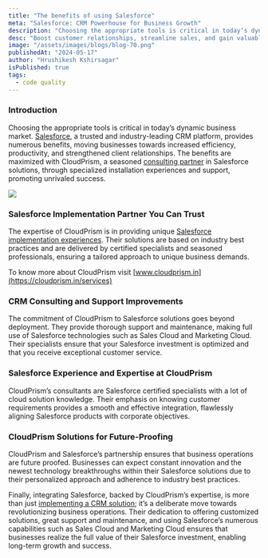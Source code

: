 ```yaml
---
title: "The benefits of using Salesforce"
meta: "Salesforce: CRM Powerhouse for Business Growth"
description: "Choosing the appropriate tools is critical in today’s dynamic business market. Salesforce, a trusted and industry-leading CRM platform, provides numerous benefits, moving businesses towards increased efficiency, productivity, and strengthened client relationships."
desc: "Boost customer relationships, streamline sales, and gain valuable insights. Discover how Salesforce CRM can transform your business."
image: "/assets/images/blogs/blog-70.png"
publishedAt: "2024-05-17"
author: "Hrushikesh Kshirsagar"
isPublished: true
tags:
  - code quality
---
```


### Introduction

Choosing the appropriate tools is critical in today’s dynamic business market. [Salesforce](https://www.salesforce.com/in/), a trusted and industry-leading CRM platform, provides numerous benefits, moving businesses towards increased efficiency, productivity, and strengthened client relationships. The benefits are maximized with CloudPrism, a seasoned [consulting partner](https://cloudprism.in/salesforce-consultation) in Salesforce solutions, through specialized installation experiences and support, promoting unrivaled success.

<Image src="/assets/images/blogs/blog-71.png" />

### Salesforce Implementation Partner You Can Trust

The expertise of CloudPrism is in providing unique [Salesforce implementation experiences](https://cloudprism.in/salesforce-consultation). Their solutions are based on industry best practices and are delivered by certified specialists and seasoned professionals, ensuring a tailored approach to unique business demands.

To know more about CloudPrism visit [www.cloudprism.in](https://cloudprism.in/services)

### CRM Consulting and Support Improvements

The commitment of CloudPrism to Salesforce solutions goes beyond deployment. They provide thorough support and maintenance, making full use of Salesforce technologies such as Sales Cloud and Marketing Cloud. Their specialists ensure that your Salesforce investment is optimized and that you receive exceptional customer service.

### Salesforce Experience and Expertise at CloudPrism

CloudPrism’s consultants are Salesforce certified specialists with a lot of cloud solution knowledge. Their emphasis on knowing customer requirements provides a smooth and effective integration, flawlessly aligning Salesforce products with corporate objectives.

### CloudPrism Solutions for Future-Proofing

CloudPrism and Salesforce’s partnership ensures that business operations are future proofed. Businesses can expect constant innovation and the newest technology breakthroughs within their Salesforce solutions due to their personalized approach and adherence to industry best practices.

Finally, integrating Salesforce, backed by CloudPrism’s expertise, is more than just [implementing a CRM solution](https://cloudprism.in/salesforce-consultation); it’s a deliberate move towards revolutionizing business operations. Their dedication to offering customized solutions, great support and maintenance, and using Salesforce’s numerous capabilities such as Sales Cloud and Marketing Cloud ensures that businesses realize the full value of their Salesforce investment, enabling long-term growth and success.
